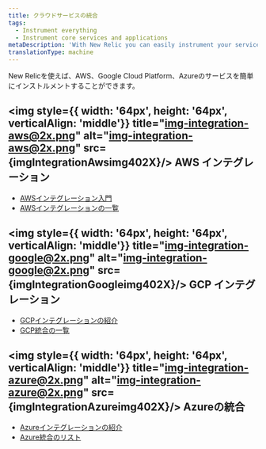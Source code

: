 ```yaml
---
title: クラウドサービスの統合
tags:
  - Instrument everything
  - Instrument core services and applications
metaDescription: 'With New Relic you can easily instrument your services in AWS, Google Cloud Platform, and Azure.'
translationType: machine
---
```





New Relicを使えば、AWS、Google Cloud Platform、Azureのサービスを簡単にインストルメントすることができます。

## <img style={{ width: '64px', height: '64px', verticalAlign: 'middle'}} title="img-integration-aws@2x.png" alt="img-integration-aws@2x.png" src={imgIntegrationAwsimg402X}/> AWS インテグレーション

* [AWSインテグレーション入門](/docs/integrations/amazon-integrations/get-started/introduction-aws-integrations)
* [AWSインテグレーションの一覧](/docs/infrastructure/amazon-integrations/aws-integrations-list)

## <img style={{ width: '64px', height: '64px', verticalAlign: 'middle'}} title="img-integration-google@2x.png" alt="img-integration-google@2x.png" src={imgIntegrationGoogleimg402X}/> GCP インテグレーション

* [GCPインテグレーションの紹介](/docs/integrations/google-cloud-platform-integrations/getting-started/introduction-google-cloud-platform-integrations)
* [GCP統合の一覧](/docs/integrations/google-cloud-platform-integrations/gcp-integrations-list)

## <img style={{ width: '64px', height: '64px', verticalAlign: 'middle'}} title="img-integration-azure@2x.png" alt="img-integration-azure@2x.png" src={imgIntegrationAzureimg402X}/> Azureの統合

* [Azureインテグレーションの紹介](/docs/integrations/microsoft-azure-integrations/getting-started/introduction-azure-monitoring-integrations)
* [Azure統合のリスト](/docs/integrations/microsoft-azure-integrations/azure-integrations-list)
